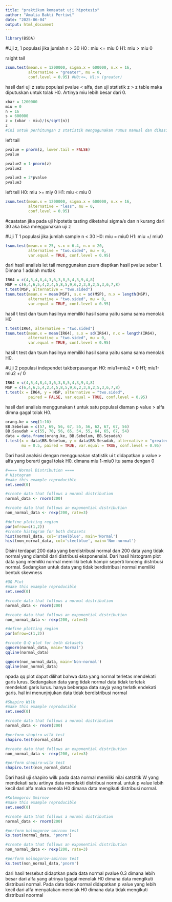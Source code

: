 ---
title: "praktikum komsatat uji hipotesis"
author: "Amalia Bakti Pertiwi"
date: "2025-06-04"
output: html_document
---

```{r}
library(BSDA)
```

#Uji z, 1 populasi jika jumlah n > 30
H0 : miu <= miu 0
H1: miu > miu 0

raight tail
```{r}
zsum.test(mean.x = 1200000, sigma.x = 600000, n.x = 16,
          alternative = "greater", mu = 0,
          conf.level = 0.95) #H0:<=, H1:> (greater)


```
hasil dari uji z satu populasi pvalue < alfa, dan uji ststistik z > z table maka diputuskan untuk tolak H0. Artinya miu lebih besar dari 0. 

```{r}
xbar = 1200000
miu = 0
n = 16
s = 600000
z = (xbar - miu)/(s/sqrt(n))
z
#ini untuk perhitungan z statistik mengugunakan rumus manual dan dihasilkan z statistiknya 8 sama denngan z yang dihitung menggunakan zsum.test\

```
left tail
```{r}
pvalue = pnorm(z, lower.tail = FALSE)
pvalue
```
```{r}
pvalue2 = 1-pnorm(z)
pvalue2
```

```{r}
pvalue3 = 2*pvalue 
pvalue3
```
left tell
H0: miu >= miy 0
H1: miu < miu 0
```{r}
zsum.test(mean.x = 1200000, sigma.x = 600000, n.x = 16,
          alternative = "less", mu = 0,
          conf.level = 0.95) 
```

#caatatan jika pada uji hipotetis tasting diketahui sigma/s dan n kurang dari 30 aka bisa mneggunakan uji z 


#Uji T 1 populasi jika jumlah sample n < 30
H0: miu = miu0
H1: miu +/ miu0
```{r}
tsum.test(mean.x = 25, s.x = 6.4, n.x = 20,
          alternative = "two.sided", mu = 0,
          var.equal = TRUE, conf.level = 0.95)
```
dari hasil analisis let tail menggunakan zsum diaptkan hasil pvalue sebar 1. Dimana 1 adalah mutlak
```{r}
IR64 = c(4,5,4,8,4,3,6,3,8,5,4,3,9,4,8)
MSP = c(6,4,6,5,4,2,4,5,8,5,9,6,2,3,8,2,5,3,6,7,8)
t.test(MSP, alternative = "two.sided")
tsum.test(mean.x = mean(MSP), s.x = sd(MSP), n.x = length(MSP),
          alternative = "two.sided", mu = 0,
          var.equal = TRUE, conf.level = 0.95)
```
hasil t test dan tsum hasilnya memiliki hasil sama yaitu sama sama menolak H0
```{r}
t.test(IR64, alternative = "two.sided")
tsum.test(mean.x = mean(IR64), s.x = sd(IR64), n.x = length(IR64),
          alternative = "two.sided", mu = 0,
          var.equal = TRUE, conf.level = 0.95)
```
hasil t test dan tsum hasilnya memiliki hasil sama yaitu sama sama menolak H0. 

#Uji 2 populasi independet\ takberpasangan
H0: miu1=miu2 = 0
H1; miu1-miu2 +/ 0
```{r}
IR64 = c(4,5,4,8,4,3,6,3,8,5,4,3,9,4,8)
MSP = c(6,4,6,5,4,2,4,5,8,5,9,6,2,3,8,2,5,3,6,7,8)
t.test(x = IR64, y = MSP, alternative = "two.sided",
          paired = FALSE, var.equal = TRUE, conf.level = 0.95)

```
hasil dari analisis menggunakan t untuk satu populasi diaman p value > alfa dimna gagal tolak H0. 
```{r}
orang.ke = seq(1:10)
BB.Sebelum = c(57, 69, 56, 67, 55, 56, 62, 67, 67, 56)
BB.Sesudah = c(55, 70, 56, 65, 54, 55, 64, 65, 67, 54)
data = data.frame(orang.ke, BB.Sebelum, BB.Sesudah)
t.test(x = data$BB.Sebelum, y = data$BB.Sesudah, alternative = "greater",
       mu = 0.5, paired = TRUE, var.equal = TRUE, conf.level = 0.95)


```
Dari hasil analsisi dengan menggunakan statistik ui t didapatkan p value > alfa yang berarti gagal tolak H0. dimana miu 1-miu0 itu sama dengan 0
```{r}
#==== Normal Distribution ====
# Histogram
#make this example reproducible
set.seed(0)

#create data that follows a normal distribution
normal_data <- rnorm(200)

#create data that follows an exponential distribution
non_normal_data <- rexp(200, rate=3)

#define plotting region
par(mfrow=c(1,2)) 
#create histogram for both datasets
hist(normal_data, col='steelblue', main='Normal')
hist(non_normal_data, col='steelblue', main='Non-normal')

```
Disini terdapat 200 data yang berdistribusi normal dan 200 data yang tidak normal yang diambil dari distribusi eksponensial. Dari hasil histogram plot data yang memiliki normal memiliki betuk hampir seperti lonceng distribusi normal. Sedangkan untuk data yang tidak berdistribusi normal memiliki bentuk skewness

```{r}
#QQ Plot 
#make this example reproducible
set.seed(0)

#create data that follows a normal distribution
normal_data <- rnorm(200)

#create data that follows an exponential distribution
non_normal_data <- rexp(200, rate=3)

#define plotting region
par(mfrow=c(1,2)) 

#create Q-Q plot for both datasets
qqnorm(normal_data, main='Normal')
qqline(normal_data)

qqnorm(non_normal_data, main='Non-normal')
qqline(non_normal_data)
```
npada qq plot dapat dilihat bahwa data yang normal terletas mendekati garis lurus. Sedangakan data yang tidak normal data tidak terletak mendekati garis lurus. hanya beberapa data sayja yang terlatk endekati garis. hal ini menunjnjukan data tidak berdistribusi normal
```{r}
#Shapiro Wilk
#make this example reproducible
set.seed(0)

#create data that follows a normal distribution
normal_data <- rnorm(200)

#perform shapiro-wilk test
shapiro.test(normal_data)

#create data that follows an exponential distribution
non_normal_data <- rexp(200, rate=3)

#perform shapiro-wilk test
shapiro.test(non_normal_data)

```
Dari hasil uji shapiro wilk pada data normal memiliki nilai satstitik W yang mendekati satu artinya data mendakti distribusi normal. untuk p value lebih kecil dari alfa maka menola H0 dimana data mengikuti distribusi normal. 
```{r}
#Kolmogorov Smirnov
#make this example reproducible
set.seed(0)

#create data that follows a normal distribution
normal_data <- rnorm(200)

#perform kolmogorov-smirnov test
ks.test(normal_data, 'pnorm')

#create data that follows an exponential distribution
non_normal_data <- rexp(200, rate=3)

#perform kolmogorov-smirnov test
ks.test(non_normal_data,'pnorm')
```
dari hasil tersebut didaptkan pada data normal pvalue 0.3 dimana lebih besar dari alfa yang atrinya tgagal menolak H0 dimana data mengikuti distribusi normal. 
Pada data tidak normal didapatkan p value yang lebih kecil dari alfa menyatakan menolak H0 dimana data tidak mengikuti distribusi noormal
